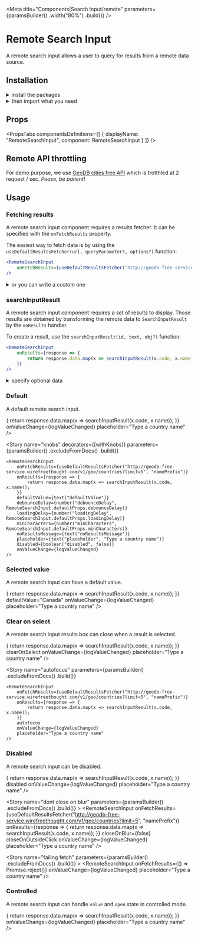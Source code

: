 
<Meta
    title="Components|Search Input/remote"
    parameters={paramsBuilder()
        .width("80%")
        .build()}
/>

<GithubLink filePath="/packages/react-components/components/search-input/src" />

<Anchor storyId="components-search-input-remote--default-story" />

# Remote Search Input

A remote search input allows a user to query for results from a remote data source.

## Installation

<details><summary >install the packages</summary>

Install from <a href={INSTALLATION_PAGE}>the React bundle</a> or as a standalone component:

<InstallPackages packageName="search-input" />

</details>

<details><summary >then import what you need</summary>

```javascript
import {
    RemoteSearchInput,
    searchInputResult,
    useDefaultResultsFetcher
} from "@orbit-ui/react-search-input" | "@orbit-ui/react-components";
```
</details>

## Props

<PropsTabs
    componentsDefinitions={[
        { displayName: "RemoteSearchInput", component: RemoteSearchInput }
    ]}
/>

## Remote API throttling

For demo purpose, we use [GeoDB cities free API](http://geodb-cities-api.wirefreethought.com/) which is trotthled at 2 request / sec. *Pease, be patient!*

## Usage

### Fetching results

A remote search input component requires a results fetcher. It can be specified with the `onFetchResults` property.

The easiest way to fetch data is by using the `useDefaultResultsFetcher(url, queryParameter?, options?)` function:

```jsx
<RemoteSearchInput
    onFetchResults={useDefaultResultsFetcher("http://geodb-free-service.wirefreethought.com/v1/geo/countries?limit=5", "namePrefix")}
/>
```

<details><summary >or you can write a custom one</summary>

A custom results fetcher must returned a `Promise` that resolved to an array of data.

```jsx
function fetchResults(event, query) {
    return new Promise((resolve, reject) => {
        fetch(`http://geodb-free-service.wirefreethought.com/v1/geo/countries?limit=5&namePrefix=${query}`)
            .then(response => {
                resolve(response.json());
            })
            .catch(error => {
                reject(error);
            })
    });
}

<RemoteSearchInput
    onFetchResults={fetchResults}
/>
```
</details>

### searchInputResult

A remote search input component requires a set of results to display. Those results are obtained by transforming the remote data to `SearchInputResult` by the `onResults` handler.

To create a result, use the `searchInputResult(id, text, obj?)` function:

```jsx
<RemoteSearchInput
    onResults={response => {
        return response.data.map(x => searchInputResult(x.code, x.name));
    }}
/>
```

<details classNam="outline-0"><summary >specify optional data</summary>

An optional data `obj` can be specified to provide additional information to callbacks like `onValueChange`:

```jsx
<RemoteSearchInput
    onResults={response => {
        return response.data.map(x => searchInputResult(x.code, x.name, { backendId: x.backendId }));
    }}
/>
```
</details>

### Default

A default remote search input.

<Preview>
    <Story name="default">
        <RemoteSearchInput
            onFetchResults={useDefaultResultsFetcher("http://geodb-free-service.wirefreethought.com/v1/geo/countries?limit=5", "namePrefix")}
            onResults={response => {
                return response.data.map(x => searchInputResult(x.code, x.name));
            }}
            onValueChange={logValueChanged}
            placeholder="Type a country name"
        />
    </Story>
</Preview>

<Story
    name="knobs"
    decorators={[withKnobs]}
    parameters={paramsBuilder()
        .excludeFromDocs()
        .build()}
>
    <RemoteSearchInput
        onFetchResults={useDefaultResultsFetcher("http://geodb-free-service.wirefreethought.com/v1/geo/countries?limit=5", "namePrefix")}
        onResults={response => {
            return response.data.map(x => searchInputResult(x.code, x.name));
        }}
        defaultValue={text("defaultValue")}
        debounceDelay={number("debounceDelay", RemoteSearchInput.defaultProps.debounceDelay)}
        loadingDelay={number("loadingDelay", RemoteSearchInput.defaultProps.loadingDelay)}
        minCharacters={number("minCharacters", RemoteSearchInput.defaultProps.minCharacters)}
        noResultsMessage={text("noResultsMessage")}
        placeholder={text("placeholder", "Type a country name")}
        disabled={boolean("disabled", false)}
        onValueChange={logValueChanged}
    />
</Story>

### Selected value

A remote search input can have a default value.

<Preview>
    <Story name="selected value">
        <RemoteSearchInput
            onFetchResults={useDefaultResultsFetcher("http://geodb-free-service.wirefreethought.com/v1/geo/countries?limit=5", "namePrefix")}
            onResults={response => {
                return response.data.map(x => searchInputResult(x.code, x.name));
            }}
            defaultValue="Canada"
            onValueChange={logValueChanged}
            placeholder="Type a country name"
        />
    </Story>
</Preview>

### Clear on select

A remote search input results box can close when a result is selected.

<Preview>
    <Story name="clear on select">
        <RemoteSearchInput
            onFetchResults={useDefaultResultsFetcher("http://geodb-free-service.wirefreethought.com/v1/geo/countries?limit=5", "namePrefix")}
            onResults={response => {
                return response.data.map(x => searchInputResult(x.code, x.name));
            }}
            clearOnSelect
            onValueChange={logValueChanged}
            placeholder="Type a country name"
        />
    </Story>
</Preview>

<Story
    name="autofocus"
    parameters={paramsBuilder()
        .excludeFromDocs()
        .build()}
>
    <RemoteSearchInput
        onFetchResults={useDefaultResultsFetcher("http://geodb-free-service.wirefreethought.com/v1/geo/countries?limit=5", "namePrefix")}
        onResults={response => {
            return response.data.map(x => searchInputResult(x.code, x.name));
        }}
        autofocus
        onValueChange={logValueChanged}
        placeholder="Type a country name"
    />
</Story>

### Disabled

A remote search input can be disabled.

<Preview>
    <Story name="disabled">
        <RemoteSearchInput
            onFetchResults={useDefaultResultsFetcher("http://geodb-free-service.wirefreethought.com/v1/geo/countries?limit=5", "namePrefix")}
            onResults={response => {
                return response.data.map(x => searchInputResult(x.code, x.name));
            }}
            disabled
            onValueChange={logValueChanged}
            placeholder="Type a country name"
        />
    </Story>
</Preview>

<Story
    name="dont close on blur"
    parameters={paramsBuilder()
        .excludeFromDocs()
        .build()}
    >
    <RemoteSearchInput
        onFetchResults={useDefaultResultsFetcher("http://geodb-free-service.wirefreethought.com/v1/geo/countries?limit=5", "namePrefix")}
        onResults={response => {
            return response.data.map(x => searchInputResult(x.code, x.name));
        }}
        closeOnBlur={false}
        closeOnOutsideClick
        onValueChange={logValueChanged}
        placeholder="Type a country name"
    />
</Story>

<Story
    name="failing fetch"
    parameters={paramsBuilder()
        .excludeFromDocs()
        .build()}
    >
    <RemoteSearchInput
        onFetchResults={() => Promise.reject()}
        onValueChange={logValueChanged}
        placeholder="Type a country name"
    />
</Story>

### Controlled

A remote search input can handle `value` and `open` state in controlled mode.

<Preview>
    <Story name="controlled">
        <ControlledRemoteSearchInput
            onFetchResults={useDefaultResultsFetcher("http://geodb-free-service.wirefreethought.com/v1/geo/countries?limit=5", "namePrefix")}
            onResults={response => {
                return response.data.map(x => searchInputResult(x.code, x.name));
            }}
            onValueChange={logValueChanged}
            placeholder="Type a country name"
        />
    </Story>
</Preview>




